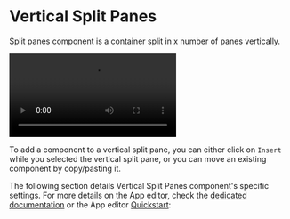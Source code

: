 
# Vertical Split Panes

Split panes component is a container split in x number of panes vertically.

<video
	className="border-2 rounded-lg object-cover w-full h-full dark:border-gray-800"
	autoPlay
	controls
	src="/videos/vertical_split.mp4"
	alt="vertical split panes"
/>
<br />

To add a component to a vertical split pane, you can either click on `Insert` while you selected the vertical split pane, or you can move an existing component by copy/pasting it.

The following section details Vertical Split Panes component's specific settings. For more details on the App editor, check the [dedicated documentation](../0_app_editor/index.mdx) or the App editor [Quickstart](../../getting_started/7_apps_quickstart/index.mdx):

<div className="grid grid-cols-2 gap-6 mb-4">
	<DocCard
		color="orange"
		title="App editor Documentation"
		description="The app editor is a low-code builder to create custom User Interfaces with a mix of drag-and-drop and code."
		href="/docs/apps/app_editor"
	/>
	<DocCard
		color="orange"
		title="Apps quickstart"
		description="Learn how to build your first app in a matter of minutes."
		href="/docs/getting_started/apps_quickstart"
	/>
</div>
